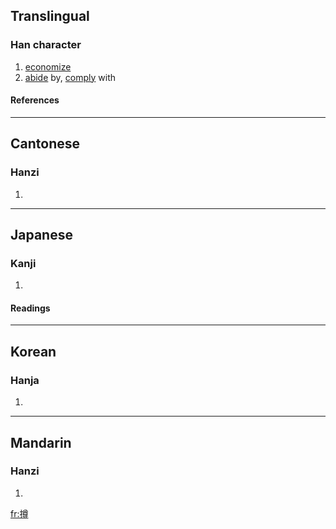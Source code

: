 ==Translingual==
===Han character===
{{Han char|rn=64|rad=手|as=12|sn=15|four=4804<sub>6</sub>|canj=手廿田戈 (QTWI)}}
# [[economize]]
# [[abide]] by, [[comply]] with
====References====
{{Han ref|kx=0454.220|dkj=12712|dj=0804.020|hdz=31962.070|uh=6499|ud=25753|bh=BCC1|bd=48321}}

----
==Cantonese==
===Hanzi===
{{yue-hanzi|jyut=|y=jyun2}}
# {{defn|Cantonese}}

----
==Japanese==
===Kanji===
{{ja-kanji|grade=|rs=手12}}
# {{defn|Japanese}} 
====Readings====
{{ja-readings|on=[[そん]] (son)|kun=[[おさえる]] (osaeru)}}

----
==Korean==
===Hanja===
{{ko-hanja|hangeul=준|eumhun=|rv=jun|mr=chun|y=cwun}}
# {{defn|Korean}}

----
==Mandarin==
===Hanzi===
{{cmn-hanzi|pin=[[zǔn]] ([[zun3]])|wg=tsun<sup>3</sup>}}
# {{defn|Mandarin}}

[[fr:撙]]